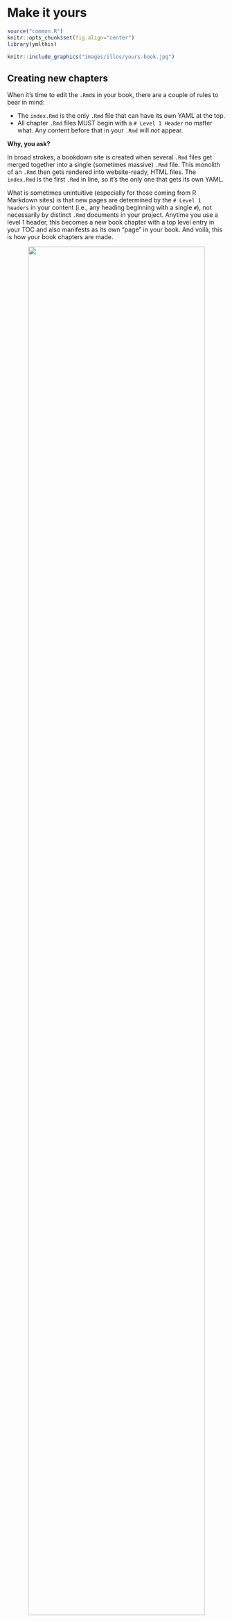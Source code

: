 # Make it yours {#book-yours}

```r
source("common.R")
knitr::opts_chunk$set(fig.align="center")
library(ymlthis)
```


```r
knitr::include_graphics("images/illos/yours-book.jpg")
```

## Creating new chapters {#book-new-ch}

When it's time to edit the `.Rmd`s in your book, there are a couple of rules to bear in mind: 

* The `index.Rmd` is the only `.Rmd` file that can have its own YAML at the top.
* All chapter `.Rmd` files MUST begin with a `# Level 1 Header` no matter what. Any content before that in your `.Rmd` will *not* appear.

**Why, you ask?**

In broad strokes, a bookdown site is created when several `.Rmd` files get merged together into a single (sometimes massive) `.Rmd` file. This monolith of an `.Rmd` then gets rendered into website-ready, HTML files. The `index.Rmd` is the first `.Rmd` in line, so it's the only one that gets its own YAML. 

What is sometimes unintuitive (especially for those coming from R Markdown sites) is that new pages are determined by the `# Level 1 headers` in your content (i.e., any heading beginning with a single `#`), not necessarily by distinct `.Rmd` documents in your project. Anytime you use a level 1 header, this becomes a new book chapter with a top level entry in your TOC and also manifests as its own "page" in your book. And voilà, this is how your book chapters are made. 


<center>![](images/illos/Bookdown-file-flow.jpg){width=90%}</center>


## Putting your chapters in order {#book-order}

For our book content to get pasted together in the monolithic `.Rmd` in the correct order automatically, you would need to create `.Rmd` file names that continue with a numbering scheme `"01-"`, `"02-"`, etc. This seems fine and dandy, until you realize how annoying it would be if you later decided to switch around the order of your chapters --you would have to rename multiple files (ugh!). 

We're in the business of trying to make life *easier* for your future self, so we recommend setting the chapter order within `_bookdown.yml` with this approach instead: 

As an example, let's make a change so that the `04-application.Rmd` chapter from our skeletal book comes right after `01-intro.Rmd`.

1. In RStudio, **open** `_bookdown.yml`.
2. **Add the `rmd-files` option** followed by a list of all the `.Rmd` files in the order you want (`index.Rmd` must still come first):

    ```r
    ymlthis::yml_empty() %>%
          yml_bookdown_opts(book_filename = "fake-book",
                            output_dir = "docs",
                            delete_merged_file = TRUE,
                            rmd_files = list(
                              "index.Rmd", 
                                        "01-intro.Rmd",
                                         "04-application.Rmd",
                                         "02-literature.Rmd", 
                                         "03-method.Rmd", 
                                         "05-summary.Rmd", 
                                         "06-references.Rmd")) %>%
          yml_toplevel(language = list(list(ui = list(chapter_name = "Chapter ")))) %>%
          yml_toplevel(new_session = 'yes') %>%
          asis_yaml_output(fences = FALSE)

    # Add note about how quotes don't matter?
    ```

As this example demonstrates, the specific filenames no longer bear any significance on chapter order. Swap your `.Rmds` around as much as you'd like in this single document and be done.
